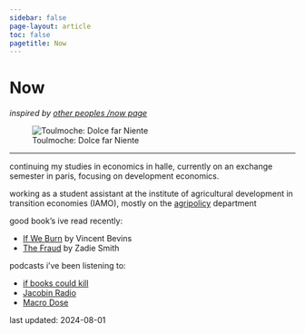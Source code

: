 ```yaml
---
sidebar: false
page-layout: article
toc: false
pagetitle: Now
---
```


# Now

*inspired by [other peoples /now page](https://nownownow.com)*

![Toulmoche: Dolce far Niente](images/dolce.webp){fig-alt="Dolce far Niente by Toulmouche"}

***

continuing my studies in economics in halle, currently on an exchange semester in paris, focusing on development economics.

working as a student assistant at the institute of agricultural development in transition economies (IAMO), mostly on the [agripolicy](https://www.iamo.de/en/institute/departments/agricultural-policy) department

good book's ive read recently:

- [If We Burn](https://vincentbevins.com/book2/) by Vincent Bevins 
- [The Fraud](https://www.thalia.de/shop/home/artikeldetails/A1069591241) by Zadie Smith

podcasts i've been listening to:

- [if books could kill](https://www.patreon.com/IfBooksPod)
- [Jacobin Radio](https://shows.acast.com/jacobin-radio)
- [Macro Dose](https://podtail.com/podcast/macrodose/)

last updated: 2024-08-01

<!--
***

archive

- [2024-08-01](2024-08.qmd)
-->